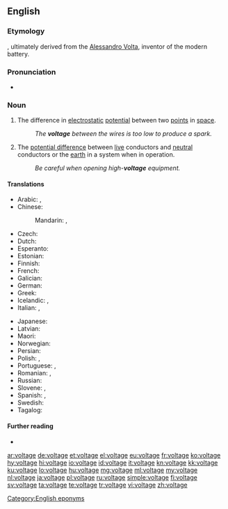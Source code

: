 ==English==

===Etymology===
{{suffix|volt|age|lang=en}}, ultimately derived from the [[w:Alessandro Volta|Alessandro Volta]], inventor of the modern battery.

===Pronunciation===
* {{a|US}} {{IPA|/voʊltɪdʒ/|lang=en}}

===Noun===
{{en-noun|~}}

# {{lb|en|physics}} The difference in [[electrostatic]] [[potential]] between two [[point]]s in [[space]].
#: ''The '''voltage''' between the wires is too low to produce a spark.'' 
# The [[potential difference]] between [[live]] conductors and [[neutral]] conductors or the [[earth]] in a system when in operation.
#: ''Be careful when opening high-'''voltage''' equipment.''

====Translations====
{{trans-top|amount of electrostatic potential}}
* Arabic: {{t|ar|جُهْد|m}}, {{t|ar|فُولْتِيَّة|f|tr=voltiyya}}
* Chinese:
*: Mandarin: {{t+|cmn|電壓|sc=Hani}}, {{t+|cmn|电压|tr=diànyā|sc=Hani}}
* Czech: {{t+|cs|napětí|n}}
* Dutch: {{t+|nl|spanning}}
* Esperanto: {{t|eo|tensio}}
* Estonian: {{t+|et|pinge}}
* Finnish: {{t+|fi|jännite}}
* French: {{t+|fr|tension|f}}
* Galician: {{t+|gl|voltaxe|f}}
* German: {{t+|de|Spannung|f}}
* Greek: {{t+|el|τάση|f}}
* Icelandic: {{t|is|rafspenna|f}}, {{t+|is|spenna|f}}
* Italian: {{t+|it|voltaggio|m}}, {{t+|it|tensione|f}}
{{trans-mid}}
* Japanese: {{t+|ja|電圧|tr=でんあつ, den'atsu}}
* Latvian: {{t|lv|spriegums|m}}
* Maori: {{t|mi|ngaohiko}}
* Norwegian: {{t+|no|spenning|m}}
* Persian: {{t+|fa|ولتاژ|tr=voltâž|sc=fa-Arab}}
* Polish: {{t+|pl|napięcie|n}}, {{t+|pl|woltaż|m}}
* Portuguese: {{t+|pt|tensão|f}}, {{t+|pt|voltagem|f}}
* Romanian: {{t+|ro|tensiune|f}}, {{t+|ro|voltaj|n}}
* Russian: {{t+|ru|напряже́ние|n}}
* Slovene: {{t|sl|napetost|f}}, {{t|sl|voltaža|f}}
* Spanish: {{t+|es|voltaje|m}}, {{t|es|boltahe}}
* Swedish: {{t+|sv|spänning|c}}
* Tagalog: {{t|tl|kabolthan}}
{{trans-bottom}}

====Further reading====
* {{pedialite}}

[[Category:English eponyms]]

[[ar:voltage]]
[[de:voltage]]
[[et:voltage]]
[[el:voltage]]
[[eu:voltage]]
[[fr:voltage]]
[[ko:voltage]]
[[hy:voltage]]
[[hi:voltage]]
[[io:voltage]]
[[id:voltage]]
[[it:voltage]]
[[kn:voltage]]
[[kk:voltage]]
[[ku:voltage]]
[[lo:voltage]]
[[hu:voltage]]
[[mg:voltage]]
[[ml:voltage]]
[[my:voltage]]
[[nl:voltage]]
[[ja:voltage]]
[[pl:voltage]]
[[ru:voltage]]
[[simple:voltage]]
[[fi:voltage]]
[[sv:voltage]]
[[ta:voltage]]
[[te:voltage]]
[[tr:voltage]]
[[vi:voltage]]
[[zh:voltage]]